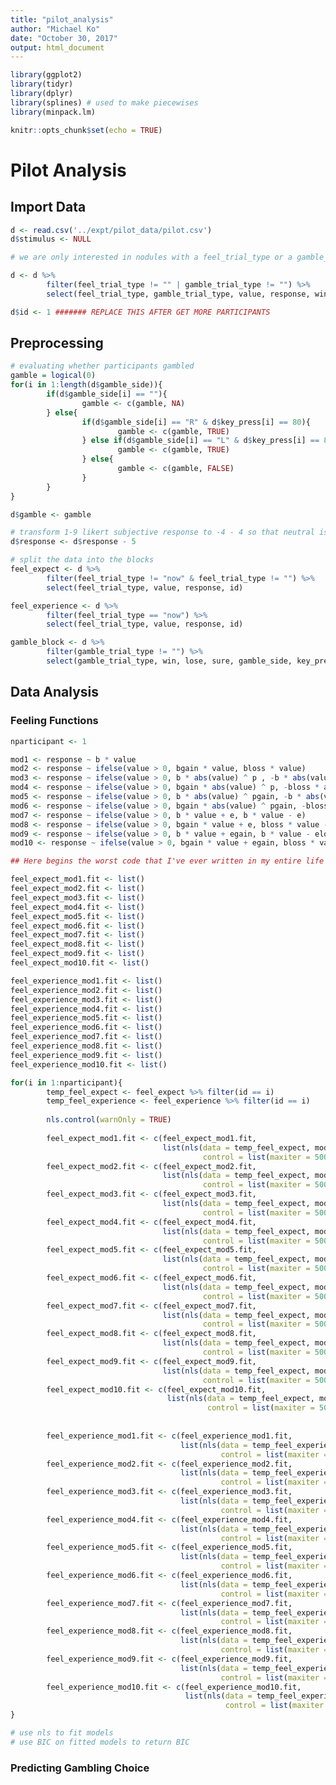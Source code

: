 ```yaml
---
title: "pilot_analysis"
author: "Michael Ko"
date: "October 30, 2017"
output: html_document
---
```


```r
library(ggplot2)
library(tidyr)
library(dplyr)
library(splines) # used to make piecewises
library(minpack.lm)

knitr::opts_chunk$set(echo = TRUE)
```

# Pilot Analysis

## Import Data

```r
d <- read.csv('../expt/pilot_data/pilot.csv')
d$stimulus <- NULL

# we are only interested in nodules with a feel_trial_type or a gamble_trial_type

d <- d %>% 
        filter(feel_trial_type != "" | gamble_trial_type != "") %>%
        select(feel_trial_type, gamble_trial_type, value, response, win, lose, sure, gamble_side, key_press, gamble_side)

d$id <- 1 ####### REPLACE THIS AFTER GET MORE PARTICIPANTS
```

## Preprocessing

```r
# evaluating whether participants gambled
gamble = logical(0)
for(i in 1:length(d$gamble_side)){
        if(d$gamble_side[i] == ""){
                gamble <- c(gamble, NA)
        } else{
                if(d$gamble_side[i] == "R" & d$key_press[i] == 80){
                        gamble <- c(gamble, TRUE)
                } else if(d$gamble_side[i] == "L" & d$key_press[i] == 81){
                        gamble <- c(gamble, TRUE)
                } else{
                        gamble <- c(gamble, FALSE)
                }
        }
}

d$gamble <- gamble

# transform 1-9 likert subjective response to -4 - 4 so that neutral is 0
d$response <- d$response - 5

# split the data into the blocks
feel_expect <- d %>% 
        filter(feel_trial_type != "now" & feel_trial_type != "") %>%
        select(feel_trial_type, value, response, id)

feel_experience <- d %>% 
        filter(feel_trial_type == "now") %>%
        select(feel_trial_type, value, response, id)

gamble_block <- d %>% 
        filter(gamble_trial_type != "") %>%
        select(gamble_trial_type, win, lose, sure, gamble_side, key_press, id)

```

## Data Analysis

### Feeling Functions

```r
nparticipant <- 1

mod1 <- response ~ b * value
mod2 <- response ~ ifelse(value > 0, bgain * value, bloss * value)
mod3 <- response ~ ifelse(value > 0, b * abs(value) ^ p , -b * abs(value) ^ p)
mod4 <- response ~ ifelse(value > 0, bgain * abs(value) ^ p, -bloss * abs(value) ^ p)
mod5 <- response ~ ifelse(value > 0, b * abs(value) ^ pgain, -b * abs(value) ^ ploss)                            ## 5 has problems converging               
mod6 <- response ~ ifelse(value > 0, bgain * abs(value) ^ pgain, -bloss * abs(value) ^ ploss)                    ## 6 has problems converging
mod7 <- response ~ ifelse(value > 0, b * value + e, b * value - e)                                      
mod8 <- response ~ ifelse(value > 0, bgain * value + e, bloss * value - e)                              
mod9 <- response ~ ifelse(value > 0, b * value + egain, b * value - eloss)
mod10 <- response ~ ifelse(value > 0, bgain * value + egain, bloss * value - eloss)

## Here begins the worst code that I've ever written in my entire life

feel_expect_mod1.fit <- list()
feel_expect_mod2.fit <- list()
feel_expect_mod3.fit <- list()
feel_expect_mod4.fit <- list()
feel_expect_mod5.fit <- list()
feel_expect_mod6.fit <- list()
feel_expect_mod7.fit <- list()
feel_expect_mod8.fit <- list()
feel_expect_mod9.fit <- list()
feel_expect_mod10.fit <- list()

feel_experience_mod1.fit <- list()
feel_experience_mod2.fit <- list()
feel_experience_mod3.fit <- list()
feel_experience_mod4.fit <- list()
feel_experience_mod5.fit <- list()
feel_experience_mod6.fit <- list()
feel_experience_mod7.fit <- list()
feel_experience_mod8.fit <- list()
feel_experience_mod9.fit <- list()
feel_experience_mod10.fit <- list()

for(i in 1:nparticipant){
        temp_feel_expect <- feel_expect %>% filter(id == i)
        temp_feel_experience <- feel_experience %>% filter(id == i)
        
        nls.control(warnOnly = TRUE)
        
        feel_expect_mod1.fit <- c(feel_expect_mod1.fit, 
                                  list(nls(data = temp_feel_expect, mod1, start = c(b = .5),
                                           control = list(maxiter = 50000, minFactor=1/2000))))
        feel_expect_mod2.fit <- c(feel_expect_mod2.fit, 
                                  list(nls(data = temp_feel_expect, mod2, start = c(bgain = .5, bloss = .5),
                                           control = list(maxiter = 50000, minFactor=1/2000))))
        feel_expect_mod3.fit <- c(feel_expect_mod3.fit, 
                                  list(nls(data = temp_feel_expect, mod3, start = c(b = .5, p = .5),
                                           control = list(maxiter = 50000, minFactor=1/2000))))
        feel_expect_mod4.fit <- c(feel_expect_mod4.fit, 
                                  list(nls(data = temp_feel_expect, mod4, start = c(bgain = .5, bloss = .5, p = .5),
                                           control = list(maxiter = 50000, minFactor=1/2000))))
        feel_expect_mod5.fit <- c(feel_expect_mod5.fit, 
                                  list(nls(data = temp_feel_expect, mod5, start = c(b = .5, pgain = .5, ploss = .5),
                                           control = list(maxiter = 50000, minFactor=1/2000))))
        feel_expect_mod6.fit <- c(feel_expect_mod6.fit, 
                                  list(nls(data = temp_feel_expect, mod6, start = c(bgain = .5, bloss = .5, pgain = .5, ploss = .5),
                                           control = list(maxiter = 50000, minFactor=1/2000))))
        feel_expect_mod7.fit <- c(feel_expect_mod7.fit, 
                                  list(nls(data = temp_feel_expect, mod7, start = c(b = .5, e = .1),
                                           control = list(maxiter = 50000, minFactor=1/2000))))
        feel_expect_mod8.fit <- c(feel_expect_mod8.fit, 
                                  list(nls(data = temp_feel_expect, mod8, start = c(bgain = .5, bloss = .5, e = .1),
                                           control = list(maxiter = 50000, minFactor=1/2000))))
        feel_expect_mod9.fit <- c(feel_expect_mod9.fit, 
                                  list(nls(data = temp_feel_expect, mod9, start = c(b = 1, egain = .1, eloss = .1),
                                           control = list(maxiter = 50000, minFactor=1/2000))))
        feel_expect_mod10.fit <- c(feel_expect_mod10.fit, 
                                   list(nls(data = temp_feel_expect, mod10, start = c(bgain = 1, bloss = 1, egain = .1, eloss = .1),
                                            control = list(maxiter = 50000, minFactor=1/2000))))
      
        
        feel_experience_mod1.fit <- c(feel_experience_mod1.fit, 
                                      list(nls(data = temp_feel_experience, mod1, start = c(b = 1),
                                               control = list(maxiter = 50000, minFactor=1/2000))))
        feel_experience_mod2.fit <- c(feel_experience_mod2.fit, 
                                      list(nls(data = temp_feel_experience, mod2, start = c(bgain = 1, bloss = 1),
                                               control = list(maxiter = 50000, minFactor=1/2000))))
        feel_experience_mod3.fit <- c(feel_experience_mod3.fit, 
                                      list(nls(data = temp_feel_experience, mod3, start = c(b = 1, p = 1),
                                               control = list(maxiter = 50000, minFactor=1/2000))))
        feel_experience_mod4.fit <- c(feel_experience_mod4.fit, 
                                      list(nls(data = temp_feel_experience, mod4, start = c(bgain = .5, bloss = .5, p = .5),
                                               control = list(maxiter = 50000, minFactor=1/2000))))
        feel_experience_mod5.fit <- c(feel_experience_mod5.fit, 
                                      list(nls(data = temp_feel_experience, mod5, start = c(b = 1, pgain = 1, ploss = 1),
                                               control = list(maxiter = 50000, minFactor=1/2000))))
        feel_experience_mod6.fit <- c(feel_experience_mod6.fit, 
                                      list(nls(data = temp_feel_experience, mod6, start = c(bgain = 1, bloss = 1, pgain = 1, ploss = 1),
                                               control = list(maxiter = 50000, minFactor=1/2000))))
        feel_experience_mod7.fit <- c(feel_experience_mod7.fit, 
                                      list(nls(data = temp_feel_experience, mod7, start = c(b = 1, e = .1),
                                               control = list(maxiter = 50000, minFactor=1/2000))))
        feel_experience_mod8.fit <- c(feel_experience_mod8.fit, 
                                      list(nls(data = temp_feel_experience, mod8, start = c(bgain = 1, bloss = 1, e = .1),
                                               control = list(maxiter = 50000, minFactor=1/2000))))
        feel_experience_mod9.fit <- c(feel_experience_mod9.fit, 
                                      list(nls(data = temp_feel_experience, mod9, start = c(b = 1, egain = .1, eloss = .1),
                                               control = list(maxiter = 50000, minFactor=1/2000))))
        feel_experience_mod10.fit <- c(feel_experience_mod10.fit, 
                                       list(nls(data = temp_feel_experience, mod10, start = c(bgain = 1, bloss = 1, egain = .1, eloss = .1),
                                                control = list(maxiter = 50000, minFactor=1/2000))))
}

# use nls to fit models
# use BIC on fitted models to return BIC
```

### Predicting Gambling Choice

```r



```

